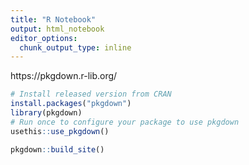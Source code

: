 ```yaml
---
title: "R Notebook"
output: html_notebook
editor_options: 
  chunk_output_type: inline
---
```

https://pkgdown.r-lib.org/

```r
# Install released version from CRAN
install.packages("pkgdown")
library(pkgdown)
# Run once to configure your package to use pkgdown
usethis::use_pkgdown()

pkgdown::build_site()

```

